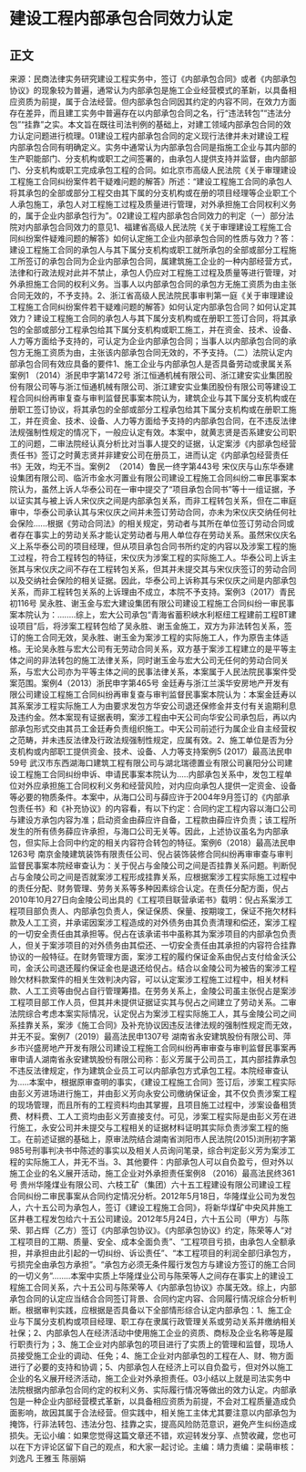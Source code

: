 # 建设工程内部承包合同效力认定
## 正文
来源：民商法律实务研究建设工程实务中，签订《内部承包合同》或者《内部承包协议》的现象较为普遍，通常认为内部承包是施工企业经营模式的革新，以具备相应资质为前提，属于合法经营。但内部承包合同因其约定的内容不同，在效力方面存在差异，而且建工实务中普遍存在以内部承包合同之名，行“违法转包”“违法分包”“挂靠”之实。本文旨在既往司法判例的基础上，对建工领域内部承包合同的效力认定问题进行梳理。01建设工程内部承包合同的定义现行法律并未对建设工程内部承包合同有明确定义。实务中通常认为内部承包合同是指施工企业与其内部的生产职能部门、分支机构或职工之间签署的，由承包人提供支持并监督，由内部部门、分支机构或职工完成承包工程的合同。如北京市高级人民法院《关于审理建设工程施工合同纠纷案件若干疑难问题的解答》所述：“建设工程施工合同的承包人将其承包的全部或部分工程交由其下属的分支机构或在册的项目经理等企业职工个人承包施工，承包人对工程施工过程及质量进行管理，对外承担施工合同权利义务的，属于企业内部承包行为”。02建设工程内部承包合同效力的判定（一）部分法院对内部承包合同效力的意见1、福建省高级人民法院《关于审理建设工程施工合同纠纷案件疑难问题的解答》如何认定施工企业内部承包合同的性质与效力？答：建设工程施工合同的承包人与其下属分支机构或职工就所承包的全部或部分工程施工所签订的承包合同为企业内部承包合同，属建筑施工企业的一种内部经营方式，法律和行政法规对此并不禁止，承包人仍应对工程施工过程及质量等进行管理，对外承担施工合同的权利义务。当事人以内部承包合同的承包方无施工资质为由主张合同无效的，不予支持。2、浙江省高级人民法院民事审判第一庭《关于审理建设工程施工合同纠纷案件若干疑难问题的解答》如何认定内部承包合同？如何认定其效力？建设工程施工合同的承包人与其下属分支机构或在册职工签订合同，将其承包的全部或部分工程承包给其下属分支机构或职工施工，并在资金、技术、设备、人力等方面给予支持的，可认定为企业内部承包合同；当事人以内部承包合同的承包方无施工资质为由，主张该内部承包合同无效的，不予支持。（二）法院认定内部承包合同有效应具备的要件1、施工企业与内部承包人是否具备劳动或隶属关系案例1 （2014）浙民申字第1472号 浙江恒通机械有限公司、浙江建安实业集团股份有限公司等与浙江恒通机械有限公司、浙江建安实业集团股份有限公司等建设工程合同纠纷再审复查与审判监督民事案本院认为，建筑企业与其下属分支机构或在册职工签订协议，将其承包的全部或部分工程承包给其下属分支机构或在册职工施工，并在资金、技术、设备、人力等方面给予支持的内部承包合同，在不违反法律法规强制性规定的情况下，一般应认定有效。本案中，就黄志贤是否系建安公司职工的问题，二审法院经认真分析比对当事人提交的证据，认定案涉《内部承包经营责任书》签订之时黄志贤并非建安公司在册员工，进而认定《内部承包经营责任书》无效，均无不当。案例2  （2014）鲁民一终字第443号 宋仪庆与山东华泰建设集团有限公司、临沂市金水河置业有限公司建设工程施工合同纠纷二审民事案本院认为，虽然上诉人华泰公司在一审中提交了“项目承包合同书”等十一组证据，予以证实其与被上诉人宋仪庆之间是内部承包关系，而非工程转包关系，但在二审庭审中，华泰公司承认其与宋仪庆之间并未签订劳动合同，亦未为宋仪庆交纳任何社会保险......根据《劳动合同法》的相关规定，劳动者与其所在单位签订劳动合同或者存在事实上的劳动关系才能认定劳动者与用人单位存在劳动关系。虽然宋仪庆名义上系华泰公司的项目经理，但从项目承包合同书所约定的内容以及涉案工程的施工过程，符合工程转包的特征，宋仪庆为涉案工程的实际施工人。华泰公司上诉主张其与宋仪庆之间不存在工程转包关系，但其并未提交其与宋仪庆签订的劳动合同以及交纳社会保险的相关证据。因此，华泰公司上诉称其与宋仪庆之间是内部承包关系，而非工程转包关系的上诉理由不成立，本院不予支持。案例3（2017）青民初116号 吴永胜、谢玉金与宏大建设集团有限公司建设工程施工合同纠纷一审民事案本院认为：........综上，宏大公司承包“青海省蓄积峡水利枢纽工程建前工程BT建设项目”后，将涉案工程转包给了吴永胜、谢玉金施工，双方为非法转包关系，签订的施工合同无效，吴永胜、谢玉金为案涉工程的实际施工人，作为原告主体适格。无论吴永胜与宏大公司有无劳动合同关系，双方基于案涉工程建立的是平等主体之间的非法转包的施工法律关系，同时谢玉金与宏大公司无任何的劳动合同关系，与宏大公司亦为平等主体之间的民事法律关系，本案属于人民法院民事案件受案范围。案例4（2013）浙民申字第465号 金廷寿与浙江兰溪华安房地产开发有限公司建设工程施工合同纠纷再审复查与审判监督民事案本院认为：本案金廷寿以其系案涉工程实际施工人为由要求发包方华安公司退还保修金并支付有关逾期利息及违约金。然本案现有证据表明，案涉工程由中天公司向华安公司承包后，再以内部承包形式交由其员工金廷寿负责组织施工。中天公司前述行为属企业自主经营权之范畴，并未违反法律及行政法规强制性规定，应属有效。2、施工单位是否为分支机构或内部职工提供资金、技术、设备、人力等支持案例5 (2017）最高法民申59号 武汉市东西湖海口建筑工程有限公司与湖北瑞德置业有限公司襄阳分公司建设工程施工合同纠纷申诉、申请民事案本院认为.....内部承包关系中，发包工程单位对外应承担施工合同权利义务和经营风险，对内应向承包人提供一定资金、设备等必要的物质条件。本案中，从海口公司与薛应许于2004年9月签订的《内部承包责任书》和《补充协议》的内容看，有以下约定：合同约定工程内容以海口公司与建设方承包内容为准；启动资金由薛应许自备，工程款由薛应许负责；该工程所发生的所有债务薛应许承担，与海口公司无关等。因此，上述协议虽名为内部承包，但实际上合同中约定的相关内容符合转包的特征。案例6（2018）最高法民申1263号 南京金陵建筑装饰有限责任公司、倪占装饰装修合同纠纷再审审查与审判监督民事案本院经审查认为：关于倪占与金陵公司之间是否挂靠关系问题。判断倪占与金陵公司之间是否就案涉工程形成挂靠关系，应根据案涉工程实际施工过程中的责任分配、财务管理、劳务关系等多种因素综合认定。在责任分配方面，倪占2010年10月27日向金陵公司出具的《工程项目联营承诺书》载明：倪占系案涉工程项目部负责人、内部承包负责人，保证保质、保量、按期竣工，保证不拖欠材料款及人工工资，并承诺因案涉工程造成的对外债务由其负责清理和偿还，案涉工程的一切安全责任由其承担等。倪占在该承诺书中虽称其为案涉项目的内部承包负责人，但关于案涉项目的对外债务由其偿还、一切安全责任由其承担的内容符合挂靠协议的一般特征。在财务管理方面，案涉工程的履约保证金系由倪占支付给金沃公司，金沃公司退还履约保证金也是退还给倪占。结合以金陵公司为被告的案涉工程赊欠材料款案件的相关生效判决内容，可以认定案涉工程施工过程中，相关材料款、人工工资等由倪占自行管理筹措。在劳务关系上，金陵公司虽主张倪占是案涉工程项目部工作人员，但其并未提供证据证实其与倪占之间建立了劳动关系。二审法院综合考虑本案实际情况，认定倪占为案涉工程实际施工人，其与金陵公司之间系挂靠关系，案涉《施工合同》及补充协议因违反法律法规的强制性规定而无效，并无不妥。案例7（2019）最高法民申1307号 湖南省永安建筑股份有限公司、萍乡市兴盛房地产开发有限公司建设工程施工合同纠纷再审审查与审判监督民事案再审申请人湖南省永安建筑股份有限公司称：彭义芳属于公司员工，其内部挂靠承包不违反法律规定，作为建筑企业员工可以内部承包方式承包工程。本院经审查认为.....本案中，根据原审查明的事实，《建设工程施工合同》签订后，涉案工程实际由彭义芳进场进行施工，并由彭义芳向永安公司缴纳保证金，其不仅负责涉案工程的现场管理，而且所有的工程资料均由其掌握，且项目施工过程中，涉案设备租赁费、材料费、工人工资均由彭义芳直接支付。可见，涉案工程实际是由彭义芳在进行施工，永安公司并未提交与工程相关的证据材料证明其实际负责涉案工程的施工。在前述证据的基础上，原审法院结合湖南省浏阳市人民法院(2015)浏刑初字第985号刑事判决书中陈述的事实以及相关人员询问笔录，综合判定彭义芳为案涉工程的实际施工人，并无不当。3、其他要件：内部承包人可以自负盈亏，但对外以施工企业的名义展开活动，施工企业对外承担责任案例8 （2016）最高法民终361号 贵州华隆煤业有限公司、六枝工矿（集团）六十五工程建设有限公司建设工程合同纠纷二审民事案从合同约定情况分析。2012年5月18日，华隆煤业公司为发包人，六十五公司为承包人，签订《建设工程施工合同》，将新华煤矿中央风井施工区井巷工程发包给六十五公司建设。2012年5月24日，六十五公司（甲方）与陈荣、郭占辉（乙方）签订《内部承包协议》。《内部承包协议》约定，陈荣等人“对工程项目的工期、质量、安全、成本全面负责”、“工程项目亏损，由承包人全额承担，并承担由此引起的一切纠纷、诉讼责任”、“本工程项目的利润全部归承包方，亏损完全由承包方承担”。“承包方必须无条件履行发包方与建设方签订的施工合同的一切义务”........本案中实质上华隆煤业公司与陈荣等人之间存在事实上的建设工程施工合同关系，六十五公司与陈荣等人《内部承包协议》亦属无效。综上，内部承包合同的认定应当结合合同签订背景、合同约定内容、合同履行情况综合分析判断。根据审判实践，应根据是否具备以下全部情形综合认定内部承包：1、施工企业与下属分支机构或项目经理、职工存在隶属行政管理关系或劳动关系并缴纳相关社保；2、内部承包人在经济活动中使用施工企业的资质、商标及企业名称等是履行职责行为；3、施工企业对内部承包的项目进行了实质上的管理和监督，现场人员接受施工企业的调动、任免；4、施工企业对内部承包的工程在人、财、物方面进行了必要的支持和协调；5、内部承包人在经济上可以自负盈亏，但对外以施工企业的名义展开经济活动，施工企业对外承担责任。03小结以上就是司法实务中法院根据内部承包合同约定的权利义务、实际履行情况等做出的效力认定。内部承包是一种企业内部经营模式革新，以具备相应资质为前提，不会对工程质量造成负面影响，故因其属于合法经营。但实践中，相关施工主体尤其要注意以内部承包为掩饰，行非法转包、违法分包、挂靠之实，提高风险防范意识，避免产生纠纷造成损失。无讼小编：如果您觉得这篇文章还不错，欢迎转发分享、点赞收藏，您也可以在下方评论区留下自己的观点，和大家一起讨论。主编：靖力责编：梁萌审核：刘逸凡 王雅玉 陈丽娟